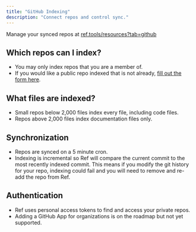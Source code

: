 ```yaml
---
title: "GitHub Indexing"
description: "Connect repos and control sync."
---
```


Manage your synced repos at [ref.tools/resources?tab=github](https://ref.tools/resources?tab=github)

## Which repos can I index?

- You may only index repos that you are a member of. 
- If you would like a public repo indexed that is not already, [fill out the form here](https://tally.so/r/nrvBY2).

## What files are indexed?

- Small repos below 2,000 files index every file, including code files.
- Repos above 2,000 files index documentation files only.

## Synchronization

- Repos are synced on a 5 minute cron.
- Indexing is incremental so Ref will compare the current commit to the most recently indexed commit. This means if you modify the git history for your repo, indexing could fail and you will need to remove and re-add the repo from Ref.

## Authentication

- Ref uses personal access tokens to find and access your private repos. 
- Adding a GitHub App for organizations is on the roadmap but not yet supported.
